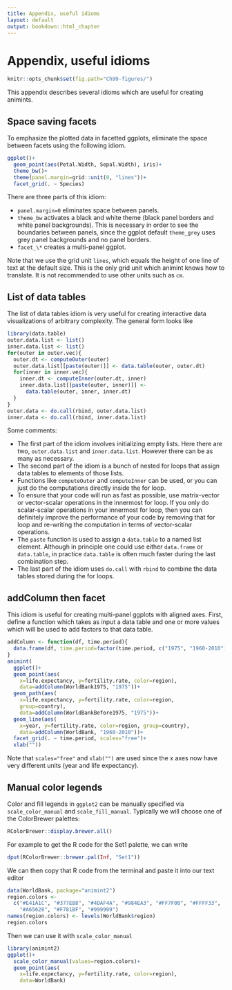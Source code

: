 ```yaml
---
title: Appendix, useful idioms
layout: default
output: bookdown::html_chapter
---
```


<!-- paragraph -->

# Appendix, useful idioms

<!-- paragraph -->

```r
knitr::opts_chunk$set(fig.path="Ch99-figures/")
```

<!-- paragraph -->

This appendix describes several idioms which are useful for creating animints.

<!-- paragraph -->

## Space saving facets {#space-saving-facets}

<!-- paragraph -->

To emphasize the plotted data in facetted ggplots, eliminate the space between facets using the following idiom.

<!-- paragraph -->

```r
ggplot()+
  geom_point(aes(Petal.Width, Sepal.Width), iris)+
  theme_bw()+
  theme(panel.margin=grid::unit(0, "lines"))+
  facet_grid(. ~ Species)
```

<!-- paragraph -->

There are three parts of this idiom:

<!-- paragraph -->

- `panel.margin=0` eliminates space between panels.
<!-- comment -->
- `theme_bw` activates a black and white theme (black panel borders and white panel backgrounds).
<!-- comment -->
This is necessary in order to see the boundaries between panels, since the ggplot default `theme_grey` uses grey panel backgrounds and no panel borders.
<!-- comment -->
- `facet_\*` creates a multi-panel ggplot.

<!-- paragraph -->

Note that we use the grid unit `lines`, which equals the height of one line of text at the default size.
<!-- comment -->
This is the only grid unit which animint knows how to translate.
<!-- comment -->
It is not recommended to use other units such as `cm`.

<!-- paragraph -->

## List of data tables {#list-of-data-tables}

<!-- paragraph -->

The list of data tables idiom is very useful for creating interactive data visualizations of arbitrary complexity.
<!-- comment -->
The general form looks like

<!-- paragraph -->

```r
library(data.table)
outer.data.list <- list()
inner.data.list <- list()
for(outer in outer.vec){
  outer.dt <- computeOuter(outer)
  outer.data.list[[paste(outer)]] <- data.table(outer, outer.dt)
  for(inner in inner.vec){
    inner.dt <- computeInner(outer.dt, inner)
    inner.data.list[[paste(outer, inner)]] <-
      data.table(outer, inner, inner.dt)
  }
}
outer.data <- do.call(rbind, outer.data.list)
inner.data <- do.call(rbind, inner.data.list)
```

<!-- paragraph -->

Some comments:

<!-- paragraph -->

- The first part of the idiom involves initializing empty lists.
<!-- comment -->
Here there are two, `outer.data.list` and `inner.data.list`.
<!-- comment -->
However there can be as many as necessary.
<!-- comment -->
- The second part of the idiom is a bunch of nested for loops that assign data tables to elements of those lists.
<!-- comment -->
- Functions like `computeOuter` and `computeInner` can be used, or you can just do the computations directly inside the for loop.
<!-- comment -->
- To ensure that your code will run as fast as possible, use matrix-vector or vector-scalar operations in the innermost for loop.
<!-- comment -->
If you only do scalar-scalar operations in your innermost for loop, then you can definitely improve the performance of your code by removing that for loop and re-writing the computation in terms of vector-scalar operations.
<!-- comment -->
- The `paste` function is used to assign a `data.table` to a named list element.
<!-- comment -->
Although in principle one could use either `data.frame` or `data.table`, in practice `data.table` is often much faster during the last combination step.
<!-- comment -->
- The last part of the idiom uses `do.call` with `rbind` to combine the data tables stored during the for loops.

<!-- paragraph -->

## addColumn then facet {#addColumn-then-facet}

<!-- paragraph -->

This idiom is useful for creating multi-panel ggplots with aligned axes.
<!-- comment -->
First, define a function which takes as input a data table and one or more values which will be used to add factors to that data table.

<!-- paragraph -->

```r
addColumn <- function(df, time.period){
  data.frame(df, time.period=factor(time.period, c("1975", "1960-2010")))
}
animint(
  ggplot()+
  geom_point(aes(
    x=life.expectancy, y=fertility.rate, color=region),
    data=addColumn(WorldBank1975, "1975"))+
  geom_path(aes(
    x=life.expectancy, y=fertility.rate, color=region,
    group=country),
    data=addColumn(WorldBankBefore1975, "1975"))+
  geom_line(aes(
    x=year, y=fertility.rate, color=region, group=country),
    data=addColumn(WorldBank, "1960-2010"))+
  facet_grid(. ~ time.period, scales="free")+
  xlab(""))
```

<!-- paragraph -->

Note that `scales="free"` and `xlab("")` are used since the x axes now have very different units (year and life expectancy).

<!-- paragraph -->

## Manual color legends {#manual-color-legends}

<!-- paragraph -->

Color and fill legends in `ggplot2` can be manually specified via `scale_color_manual` and `scale_fill_manual`.
<!-- comment -->
Typically we will choose one of the ColorBrewer palettes:

<!-- paragraph -->

```r
RColorBrewer::display.brewer.all()
```

<!-- paragraph -->

For example to get the R code for the Set1 palette, we can write

<!-- paragraph -->

```r
dput(RColorBrewer::brewer.pal(Inf, "Set1"))
```

<!-- paragraph -->

We can then copy that R code from the terminal and paste it into our text editor

<!-- paragraph -->

```r
data(WorldBank, package="animint2")
region.colors <- 
  c("#E41A1C", "#377EB8", "#4DAF4A", "#984EA3", "#FF7F00", "#FFFF33", 
    "#A65628", "#F781BF", "#999999")
names(region.colors) <- levels(WorldBank$region)
region.colors
```

<!-- paragraph -->

Then we can use it with `scale_color_manual`

<!-- paragraph -->

```r
library(animint2)
ggplot()+
  scale_color_manual(values=region.colors)+
  geom_point(aes(
    x=life.expectancy, y=fertility.rate, color=region),
    data=WorldBank)
```

<!-- paragraph -->


